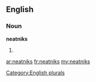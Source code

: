 ==English==

===Noun===
'''neatniks'''

# {{plural of|[[neatnik]]}}

[[Category:English plurals]]

[[ar:neatniks]]
[[fr:neatniks]]
[[my:neatniks]]
